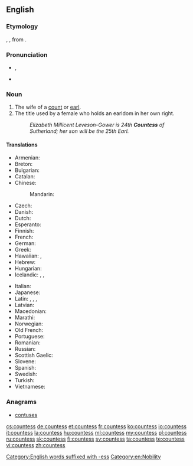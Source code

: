==English==

===Etymology===
{{etyl|xno|en}} {{term|cuntesse|lang=fro}}, {{etyl|fro|en}} {{term|contesse|lang=fro}}, from {{etyl|la|en}} {{term|comitessa|lang=la}}.

===Pronunciation===
* {{IPA|/ˈkaʊntɨs/}}, {{X-SAMPA|/"kaUnt1s/}}
* {{audio|en-us-countess.ogg|Audio (US)}}

===Noun===
{{en-noun|es}}

# The wife of a [[count]] or [[earl]].
# The title used by a female who holds an earldom in her own right.
#: ''Elizabeth Millicent Leveson-Gower is 24th '''Countess''' of Sutherland; her son will be the 25th Earl.''

====Translations====
{{trans-top|wife of a count or earl}}
* Armenian: {{t-|hy|կոմսուհի|tr=komsuhi|sc=Armn}}
* Breton: {{t+|br|kontez|f}}
* Bulgarian: {{t-|bg|графиня|f|tr=grafínja}}
* Catalan: {{t-|ca|comtessa|f}}
* Chinese:
*: Mandarin: {{t|cmn|伯爵夫人|tr=bójué fūrén|sc=Hani}}
* Czech: {{t-|cs|hraběnka|f}}
* Danish: {{t-|da|grevinde|c}}
* Dutch: {{t+|nl|gravin|f}}
* Esperanto: {{t-|eo|grafino}}
* Finnish: {{t-|fi|kreivitär}}
* French: {{t+|fr|comtesse|f}}
* German: {{t+|de|Gräfin|f}}
* Greek: {{t+|el|κόμισσα|f|tr=kómissa|sc=Grek}}
* Hawaiian: {{tø|haw|kauna wahine}}, {{tø|haw|kaunakeke}}
* Hebrew: {{t-|he|רוזנת|f}}
* Hungarian: {{t+|hu|grófnő}}
* Icelandic: {{t-|is|greifafrú|f}}, {{t-|is|greifynja|f}}, {{t-|is|jarlsfrú|f}}
{{trans-mid}}
* Italian: {{t+|it|contessa|f}}
* Japanese: {{t-|ja|伯爵婦人|tr=はくしゃくふじん, hakushaku fujin|sc=Jpan}}
* Latin: {{t-|la|comitessa|f}}, {{t-|la|cometissa|f}}, {{t-|la|cometessa|f}}, {{t-|la|comitissa|f}}
* Latvian: {{t-|lv|grāfiene|f}}
* Macedonian: {{t-|mk|грофица|f|tr=grófica}}
* Marathi: {{t-|mr|काउन्टेस|f|tr=kāunṭesa|sc=Deva}}
* Norwegian: {{t-|no|grevinne|m}}
* Old French: {{tø|fro|contesse|f}}
* Portuguese: {{t-|pt|condessa|f}}
* Romanian: {{t-|ro|contesă|f}}
* Russian: {{t+|ru|графиня|f|tr=grafínja}}
* Scottish Gaelic: {{t-|gd|ban-iarla|f}}
* Slovene: {{t+|sl|grofica|f}}
* Spanish: {{t+|es|condesa|f}}
* Swedish: {{t-|sv|grevinna|c}}
* Turkish: {{t+|tr|kontes}}
* Vietnamese: {{t-|vi|bá tước phu nhân}}
{{trans-bottom}}

===Anagrams===
* [[contuses#English|contuses]]

[[Category:English words suffixed with -ess]]
[[Category:en:Nobility]]

[[cs:countess]]
[[de:countess]]
[[et:countess]]
[[fr:countess]]
[[ko:countess]]
[[io:countess]]
[[it:countess]]
[[la:countess]]
[[hu:countess]]
[[ml:countess]]
[[my:countess]]
[[pl:countess]]
[[ru:countess]]
[[sk:countess]]
[[fi:countess]]
[[sv:countess]]
[[ta:countess]]
[[te:countess]]
[[vi:countess]]
[[zh:countess]]
